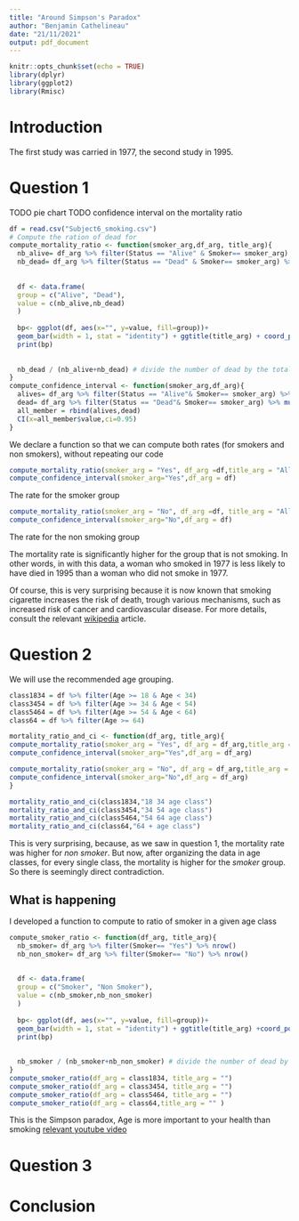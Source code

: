 ```yaml
---
title: "Around Simpson's Paradox"
author: "Benjamin Cathelineau"
date: "21/11/2021"
output: pdf_document
---
```


```r
knitr::opts_chunk$set(echo = TRUE)
library(dplyr)
library(ggplot2)
library(Rmisc)
```

# Introduction
The first study was carried in 1977, the second study in 1995.


# Question 1 
TODO pie chart
TODO confidence interval on the mortality ratio

```r


df = read.csv("Subject6_smoking.csv")
# Compute the ration of dead for 
compute_mortality_ratio <- function(smoker_arg,df_arg, title_arg){
  nb_alive= df_arg %>% filter(Status == "Alive" & Smoker== smoker_arg) %>% nrow()
  nb_dead= df_arg %>% filter(Status == "Dead" & Smoker== smoker_arg) %>% nrow()
  
  
  df <- data.frame(
  group = c("Alive", "Dead"),
  value = c(nb_alive,nb_dead)
  )
  
  bp<- ggplot(df, aes(x="", y=value, fill=group))+
  geom_bar(width = 1, stat = "identity") + ggtitle(title_arg) + coord_polar("y", start=0)
  print(bp)
  
  
  nb_dead / (nb_alive+nb_dead) # divide the number of dead by the total, the total being the addition of dead and alive
}
compute_confidence_interval <- function(smoker_arg,df_arg){
  alives= df_arg %>% filter(Status == "Alive"& Smoker== smoker_arg) %>% mutate(value=0)
  dead= df_arg %>% filter(Status == "Dead"& Smoker== smoker_arg) %>% mutate(value=1)
  all_member = rbind(alives,dead)
  CI(x=all_member$value,ci=0.95)
}


```
We declare a function so that we can compute both rates (for smokers and non smokers), without repeating our code

```r
compute_mortality_ratio(smoker_arg = "Yes", df_arg =df,title_arg = "All smokers" )
compute_confidence_interval(smoker_arg="Yes",df_arg = df)
```
The rate for the smoker group 

```r
compute_mortality_ratio(smoker_arg = "No", df_arg =df, title_arg = "All non smokers")
compute_confidence_interval(smoker_arg="No",df_arg = df)
```
The rate for the non smoking group 


The mortality rate is significantly higher for the group that is not smoking. In other words, in with this data, a woman who smoked in 1977 is less likely to have died in 1995 than a woman who did not smoke in 1977. 

Of course, this is very surprising because it is now known that smoking cigarette increases the risk of death, trough various mechanisms, such as increased risk of cancer and cardiovascular disease. For more details, consult the relevant [wikipedia](https://en.wikipedia.org/wiki/Health_effects_of_tobacco) article.

# Question 2
We will use the recommended age grouping.
```r
class1834 = df %>% filter(Age >= 18 & Age < 34)
class3454 = df %>% filter(Age >= 34 & Age < 54)
class5464 = df %>% filter(Age >= 54 & Age < 64)
class64 = df %>% filter(Age >= 64)

mortality_ratio_and_ci <- function(df_arg, title_arg){
compute_mortality_ratio(smoker_arg = "Yes", df_arg = df_arg,title_arg = paste(title_arg,"smokers"))
compute_confidence_interval(smoker_arg="Yes",df_arg = df_arg)

compute_mortality_ratio(smoker_arg = "No", df_arg = df_arg,title_arg = paste(title_arg,"non smokers"))
compute_confidence_interval(smoker_arg="No",df_arg = df_arg)
}

mortality_ratio_and_ci(class1834,"18 34 age class")
mortality_ratio_and_ci(class3454,"34 54 age class")
mortality_ratio_and_ci(class5464,"54 64 age class")
mortality_ratio_and_ci(class64,"64 + age class")

```
This is very surprising, because, as we saw in question 1, the mortality rate was higher for *non smoker*. But now, after organizing the data in age classes, for every single class, the mortality is higher for the *smoker* group. So there is seemingly direct contradiction.

## What is happening
I developed a function to compute to ratio of smoker in a given age class
```r
compute_smoker_ratio <- function(df_arg, title_arg){
  nb_smoker= df_arg %>% filter(Smoker== "Yes") %>% nrow()
  nb_non_smoker= df_arg %>% filter(Smoker== "No") %>% nrow()
  
  
  df <- data.frame(
  group = c("Smoker", "Non Smoker"),
  value = c(nb_smoker,nb_non_smoker)
  )
  
  bp<- ggplot(df, aes(x="", y=value, fill=group))+
  geom_bar(width = 1, stat = "identity") + ggtitle(title_arg) +coord_polar("y", start=0)
  print(bp)
  
  
  nb_smoker / (nb_smoker+nb_non_smoker) # divide the number of dead by the total, the total being the addition of dead and alive
}
compute_smoker_ratio(df_arg = class1834, title_arg = "")
compute_smoker_ratio(df_arg = class3454, title_arg = "")
compute_smoker_ratio(df_arg = class5464, title_arg = "")
compute_smoker_ratio(df_arg = class64,title_arg = "" )
```
This is the Simpson paradox,
Age is more important to your health than smoking 
[relevant youtube video](https://www.youtube.com/watch?v=4Yoo_DX2Nt0&t=908s)

# Question 3

# Conclusion